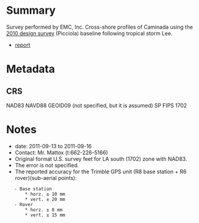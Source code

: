 = Summary =
Survey performed by EMC, Inc. Cross-shore profiles of Caminada using the [[2010 design survey]] (Picciola) baseline following tropical storm Lee.

* [[file:~/QGIS/Data/Caminada surveys/2011 landowner survey, post lee/11-101_Caminada_SER.pdf|report]]

= Metadata =
== CRS ==
NAD83
NAVD88
GEOID09 (not specified, but it is assumed)
SP FIPS 1702

= Notes =
* date: 2011-09-13 to 2011-09-16
* Contact: Mr. Mattox (t:662-226-5166)
* Original format U.S. survey feet for LA south (1702) zone with NAD83.
* The error is not specified.
* The reported accuracy for the Trimble GPS unit (R8 base station + R6 rover)(sub-aerial points):
	- Base station
		* horz. ± 10 mm
		* vert. ± 20 mm
	- Rover
		* horz. ± 8 mm
		* vert. ± 15 mm
